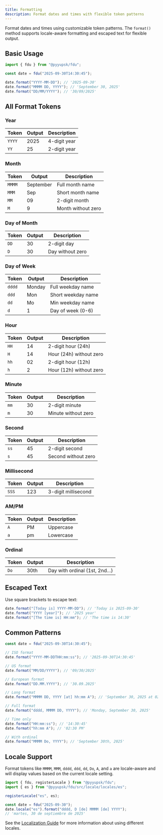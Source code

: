 ```yaml
---
title: Formatting
description: Format dates and times with flexible token patterns
---
```


Format dates and times using customizable token patterns. The `format()` method supports locale-aware formatting and escaped text for flexible output.

## Basic Usage

```typescript
import { fdu } from "@pyyupsk/fdu";

const date = fdu("2025-09-30T14:30:45");

date.format("YYYY-MM-DD"); // '2025-09-30'
date.format("MMMM DD, YYYY"); // 'September 30, 2025'
date.format("DD/MM/YYYY"); // '30/09/2025'
```

## All Format Tokens

### Year

| Token  | Output | Description  |
| ------ | ------ | ------------ |
| `YYYY` | 2025   | 4-digit year |
| `YY`   | 25     | 2-digit year |

### Month

| Token  | Output    | Description        |
| ------ | --------- | ------------------ |
| `MMMM` | September | Full month name    |
| `MMM`  | Sep       | Short month name   |
| `MM`   | 09        | 2-digit month      |
| `M`    | 9         | Month without zero |

### Day of Month

| Token | Output | Description      |
| ----- | ------ | ---------------- |
| `DD`  | 30     | 2-digit day      |
| `D`   | 30     | Day without zero |

### Day of Week

| Token  | Output | Description        |
| ------ | ------ | ------------------ |
| `dddd` | Monday | Full weekday name  |
| `ddd`  | Mon    | Short weekday name |
| `dd`   | Mo     | Min weekday name   |
| `d`    | 1      | Day of week (0-6)  |

### Hour

| Token | Output | Description             |
| ----- | ------ | ----------------------- |
| `HH`  | 14     | 2-digit hour (24h)      |
| `H`   | 14     | Hour (24h) without zero |
| `hh`  | 02     | 2-digit hour (12h)      |
| `h`   | 2      | Hour (12h) without zero |

### Minute

| Token | Output | Description         |
| ----- | ------ | ------------------- |
| `mm`  | 30     | 2-digit minute      |
| `m`   | 30     | Minute without zero |

### Second

| Token | Output | Description         |
| ----- | ------ | ------------------- |
| `ss`  | 45     | 2-digit second      |
| `s`   | 45     | Second without zero |

### Millisecond

| Token | Output | Description         |
| ----- | ------ | ------------------- |
| `SSS` | 123    | 3-digit millisecond |

### AM/PM

| Token | Output | Description |
| ----- | ------ | ----------- |
| `A`   | PM     | Uppercase   |
| `a`   | pm     | Lowercase   |

### Ordinal

| Token | Output | Description                  |
| ----- | ------ | ---------------------------- |
| `Do`  | 30th   | Day with ordinal (1st, 2nd…) |

## Escaped Text

Use square brackets to escape text:

```typescript
date.format("[Today is] YYYY-MM-DD"); // 'Today is 2025-09-30'
date.format("YYYY [year]"); // '2025 year'
date.format("[The time is] HH:mm"); // 'The time is 14:30'
```

## Common Patterns

```typescript
const date = fdu("2025-09-30T14:30:45");

// ISO format
date.format("YYYY-MM-DDTHH:mm:ss"); // '2025-09-30T14:30:45'

// US format
date.format("MM/DD/YYYY"); // '09/30/2025'

// European format
date.format("DD.MM.YYYY"); // '30.09.2025'

// Long format
date.format("MMMM DD, YYYY [at] hh:mm A"); // 'September 30, 2025 at 02:30 PM'

// Full format
date.format("dddd, MMMM DD, YYYY"); // 'Monday, September 30, 2025'

// Time only
date.format("HH:mm:ss"); // '14:30:45'
date.format("hh:mm A"); // '02:30 PM'

// With ordinal
date.format("MMMM Do, YYYY"); // 'September 30th, 2025'
```

## Locale Support

Format tokens like `MMMM`, `MMM`, `dddd`, `ddd`, `dd`, `Do`, `A`, and `a` are locale-aware and will display values based on the current locale setting.

```typescript
import { fdu, registerLocale } from "@pyyupsk/fdu";
import { es } from "@pyyupsk/fdu/src/locale/locales/es";

registerLocale("es", es);

const date = fdu("2025-09-30");
date.locale("es").format("dddd, D [de] MMMM [de] YYYY");
// 'martes, 30 de septiembre de 2025'
```

See the [Localization Guide](/docs/localization) for more information about using different locales.

